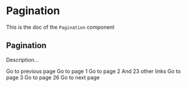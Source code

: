 <!--- Pagination.stories.mdx --->


<Meta
  title="Design System/Atoms/Pagination"
  component={Pagination}
/>

# Pagination

This is the doc of the `Pagination` component

## Pagination

Description...

<Canvas>
  <Story name="base">
    <Pagination activePage={1} pageCount={26}>
      <PreviousLink href="/1">Go to previous page</PreviousLink>
      <PageLink number={1} href="/1">
        Go to page 1
      </PageLink>
      <PageLink number={2} href="/2">
        Go to page 2
      </PageLink>
      <Dots>And 23 other links</Dots>
      <PageLink number={25} href="/25">
        Go to page 3
      </PageLink>
      <PageLink number={26} href="/26">
        Go to page 26
      </PageLink>
      <NextLink href="/3">Go to next page</NextLink>
    </Pagination>
  </Story>
</Canvas>
